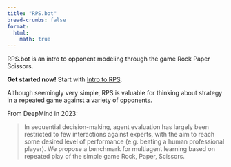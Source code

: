```yaml
---
title: "RPS.bot"
bread-crumbs: false
format:
  html:
    math: true
---
```

RPS.bot is an intro to opponent modeling through the game Rock Paper Scissors. 

**Get started now!** Start with [Intro to RPS](intro.qmd). 

Although seemingly very simple, RPS is valuable for thinking about strategy in a repeated game against a variety of opponents. 

From DeepMind in 2023:

> In sequential decision-making, agent evaluation has largely been restricted to few interactions against experts, with the aim to reach some desired level of performance (e.g. beating a human professional player). We propose a benchmark for multiagent learning based on repeated play of the simple game Rock, Paper, Scissors.